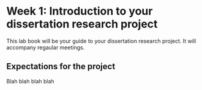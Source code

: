 # Week 1: Introduction to your dissertation research project {.unnumbered}

This lab book will be your guide to your dissertation research project. It will accompany regaular meetings.

## Expectations for the project

Blah blah blah blah
